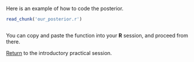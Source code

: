 Here is an example of how to code the posterior.

```r
read_chunk('our_posterior.r')
```

```r
```

You can copy and paste the function into your **R** session, and proceed from there.

[Return](introduction.md#calculate-the-posterior) to the introductory practical session.
